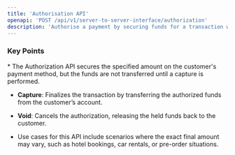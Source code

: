 ```yaml
---
title: 'Authorisation API'
openapi: 'POST /api/v1/server-to-server-interface/authorization'
description: 'Authorise a payment by securing funds for a transaction without capturing them immediately.'
---
```


### Key Points

<Info>
  * The Authorization API secures the specified amount on the customer's payment method, but the funds are not transferred until a capture is performed.

  * **Capture**: Finalizes the transaction by transferring the authorized funds from the customer’s account.

  * **Void**: Cancels the authorization, releasing the held funds back to the customer.

  * Use cases for this API include scenarios where the exact final amount may vary, such as hotel bookings, car rentals, or pre-order situations.
</Info>